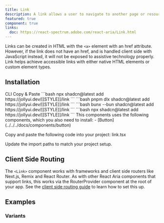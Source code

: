 ```yaml
---
title: Link
description: A link allows a user to navigate to another page or resource within a web page or application.
featured: true
component: true
links:
  doc: https://react-spectrum.adobe.com/react-aria/Link.html
---
```


Links can be created in HTML with the `<a>` element with an href attribute. However, if the link does not have an href, and is handled client side with JavaScript instead, it will not be exposed to assistive technology properly. Link helps achieve accessible links with either native HTML elements or custom element types.

<ComponentPreview name="link-demo" />

## Installation

<Tabs defaultValue="cli">

<TabsList>
  <TabsTrigger value="cli">CLI</TabsTrigger>
  <TabsTrigger value="manual">Copy & Paste</TabsTrigger>
</TabsList>

<TabsContent value="cli">

<PackageManagerTabs>
  <PackageManagerContent value="npm">
    ```bash
    npx shadcn@latest add https://jollyui.dev/[[STYLE]]/link
    ```
  </PackageManagerContent>
  <PackageManagerContent value="pnpm">
    ```bash
    pnpm dlx shadcn@latest add https://jollyui.dev/[[STYLE]]/link
    ```

  </PackageManagerContent>
  <PackageManagerContent value="bun">
    ```bash
    bunx --bun shadcn@latest add https://jollyui.dev/[[STYLE]]/link
    ```
  </PackageManagerContent>
  <PackageManagerContent value="yarn">
    ```bash 
    npx shadcn@latest add https://jollyui.dev/[[STYLE]]/link
    ```
  </PackageManagerContent>
</PackageManagerTabs>

</TabsContent>

<TabsContent value="manual">

<Steps>

<Step>
  This components uses the following components, which you also need to install:
  - [Button](../../../docs/components/button)
</Step>

<Step>Copy and paste the following code into your project: link.tsx</Step>

<ComponentSource name="link" />

<Step>Update the import paths to match your project setup.</Step>

</Steps>

</TabsContent>

</Tabs>

## Client Side Routing

The `<Link>` component works with frameworks and client side routers like Next.js, Remix and React Router.
As with other React Aria components that support links, this works via the RouterProvider component at the root of your app.
See the [client side routing guide](https://react-spectrum.adobe.com/react-aria/routing.html) to learn how to set this up.

## Examples

### Variants

<ComponentPreview name="link-variants" />
